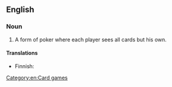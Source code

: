 ==English==
{{wikipedia}}

===Noun===
{{en-noun|head=[[Indian]] [[poker]]|-}}

# A form of poker where each player sees all cards but his own. 

====Translations====
{{trans-top|variant of poker}}
* Finnish: {{t-|fi|intiaanipokeri}}
{{trans-mid}}
{{trans-bottom}}

[[Category:en:Card games]]
